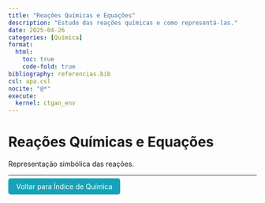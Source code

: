 ```yaml
---
title: "Reações Químicas e Equações"
description: "Estudo das reações químicas e como representá-las."
date: 2025-04-26
categories: [Química]
format:
  html:
    toc: true
    code-fold: true
bibliography: referencias.bib
csl: apa.csl
nocite: "@*"
execute:
  kernel: ctgan_env
---
```


# Reações Químicas e Equações

Representação simbólica das reações.

---

<p><a href="index.html" style="padding: 8px 16px; background-color: #17a2b8; color: white; border-radius: 5px; text-decoration: none;">Voltar para Índice de Química</a></p>
